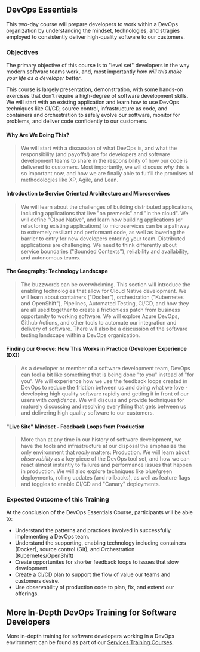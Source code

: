 ## DevOps Essentials

This two-day course will prepare developers to work within a DevOps organization by understanding the mindset, technologies, and stragies employed to consistently deliver high-quality software to our customers.

### Objectives

The primary objective of this course is to "level set" developers in the way modern software teams work, and, most importantly _how will this make your life as a developer better_.

This course is largely presentation, demonstration, with some hands-on exercises that don't require a high-degree of software development skills. We will start with an existing application and learn how to use DevOps techniques like CI/CD, source control, infrastructure as code, and containers and orchestration to safely evolve our software, monitor for problems, and deliver code confidently to our customers.

#### Why Are We Doing This?

> We will start with a discussion of what DevOps is, and what the responsibility (and payoffs!) are for developers and software development teams to share in the responsibility of how our code is delivered to customers. Most importantly, we will discuss _why_ this is so important now, and how we are finally able to fulfill the promises of methodologies like XP, Agile, and Lean.

#### Introduction to Service Oriented Architecture and Microservices

> We will learn about the challenges of building distributed applications, including applications that live "on premesis" and "in the cloud". We will define "Cloud Native", and learn how building applications (or refactoring existing applications) to microservices can be a pathway to extremely resiliant and performant code, as well as lowering the barrier to entry for new developers entering your team. Distributed applications are challenging. We need to think differently about service boundaries ("Bounded Contexts"), reliability and availability, and autonomous teams.

#### The Geography: Technology Landscape

> The buzzwords can be overwhelming. This section will introduce the enabling technologies that allow for Cloud Native development. We will learn about containers ("Docker"), orchestration ("Kubernetes and OpenShift"), Pipelines, Automated Testing, CI/CD, and how they are all used together to create a frictionless patch from business opportunity to working software. We will explore Azure DevOps, Github Actions, and other tools to automate our integration and delivery of software. There will also be a discussion of the software testing landscape within a DevOps organization.

#### Finding our Groove: How This Works in Practice (Developer Experience (DX))

> As a developer or member of a software development team, DevOps can feel a bit like something that is being done "to you" instead of "for you". We will experience how we use the feedback loops created in DevOps to reduce the friction between us and doing what we love - developing high quality software rapidly and getting it in front of our users with _confidence_. We will discuss and provide techniques for maturely discussing and resolving everything that gets between us and delivering high quality software to our customers.

#### "Live Site" Mindset - Feedback Loops from Production

> More than at any time in our history of software development, we have the tools and infrastructure at our disposal the emphasize the only environment that _really_ matters: Production. We will learn about _observability_ as a key piece of the DevOps tool set, and how we can react almost instantly to failures and performance issues that happen in production. We will also explore techniques like blue/green deployments, rolling updates (and rollbacks), as well as feature flags and toggles to enable CI/CD and "Canary" deployments.

### Expected Outcome of this Training

At the conclusion of the DevOps Essentials Course, participants will be able to:

- Understand the patterns and practices involved in successfully implementing a DevOps team.
- Understand the supporting, enabling technology including containers (Docker), source control (Git), and Orchestration (Kubernetes/OpenShift)
- Create opportunites for shorter feedback loops to issues that slow development.
- Create a CI/CD plan to support the flow of value our teams and customers desire.
- Use observability of production code to plan, fix, and extend our offerings.

## More In-Depth DevOps Training for Software Developers

More in-depth training for software developers working in a DevOps environment can be found as part of our [Services Training Courses](/services-training).
